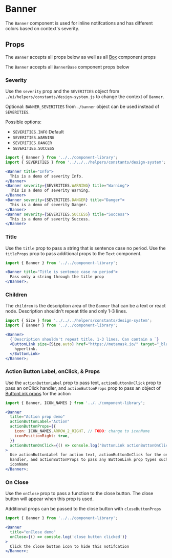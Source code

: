 
# Banner

The `Banner` component is used for inline notifcations and has different colors based on context's severity.

<Canvas>
  <Story id="components-componentlibrary-banner--default-story" />
</Canvas>

## Props

The `Banner` accepts all props below as well as all [Box](/docs/components-ui-box--default-story#props) component props

<ArgsTable of={Banner} />

The `Banner` accepts all `BannerBase` component props below

<ArgsTable of={BannerBase} />

### Severity

Use the `severity` prop and the `SEVERITIES` object from `./ui/helpers/constants/design-system.js` to change the context of `Banner`.

Optional: `BANNER_SEVERITIES` from `./banner` object can be used instead of `SEVERITIES`.

Possible options:

- `SEVERITIES.INFO` Default
- `SEVERITIES.WARNING`
- `SEVERITIES.DANGER`
- `SEVERITIES.SUCCESS`

<Canvas>
  <Story id="components-componentlibrary-banner--severity" />
</Canvas>

```jsx
import { Banner } from '../../component-library';
import { SEVERITIES } from '../../../helpers/constants/design-system';

<Banner title="Info">
  This is a demo of severity Info.
</Banner>
<Banner severity={SEVERITIES.WARNING} title="Warning">
  This is a demo of severity Warning.
</Banner>
<Banner severity={SEVERITIES.DANGER} title="Danger">
  This is a demo of severity Danger.
</Banner>
<Banner severity={SEVERITIES.SUCCESS} title="Success">
  This is a demo of severity Success.
</Banner>
```

### Title

Use the `title` prop to pass a string that is sentence case no period. Use the `titleProps` prop to pass additional props to the `Text` component.

<Canvas>
  <Story id="components-componentlibrary-banner--title" />
</Canvas>

```jsx
import { Banner } from '../../component-library';

<Banner title="Title is sentence case no period">
  Pass only a string through the title prop
</Banner>;
```

### Children

The `children` is the description area of the `Banner` that can be a text or react node. Description shouldn't repeat title and only 1-3 lines.

<Canvas>
  <Story id="components-componentlibrary-banner--children" />
</Canvas>

```jsx
import { Size } from '../../../helpers/constants/design-system';
import { Banner } from '../../component-library';

<Banner>
  {`Description shouldn't repeat title. 1-3 lines. Can contain a `}
  <ButtonLink size={Size.auto} href="https://metamask.io/" target="_blank">
    hyperlink.
  </ButtonLink>
</Banner>;
```

### Action Button Label, onClick, & Props

Use the `actionButtonLabel` prop to pass text, `actionButtonOnClick` prop to pass an onClick handler, and `actionButtonProps` prop to pass an object of [ButtonLink props](/docs/components-componentlibrary-buttonlink--default-story) for the action

<Canvas>
  <Story id="components-componentlibrary-banner--action-button" />
</Canvas>

```jsx
import { Banner, ICON_NAMES } from '../../component-library';

<Banner
  title="Action prop demo"
  actionButtonLabel="Action"
  actionButtonProps={{
    icon: ICON_NAMES.ARROW_2_RIGHT, // TODO: change to iconName
    iconPositionRight: true,
  }}
  actionButtonOnClick={() => console.log('ButtonLink actionButtonOnClick demo')}
>
  Use actionButtonLabel for action text, actionButtonOnClick for the onClick
  handler, and actionButtonProps to pass any ButtonLink prop types such as
  iconName
</Banner>;
```

### On Close

Use the `onClose` prop to pass a function to the close button. The close button will appear when this prop is used.

Additional props can be passed to the close button with `closeButtonProps`

<Canvas>
  <Story id="components-componentlibrary-banner--on-close" />
</Canvas>

```jsx
import { Banner } from '../../component-library';

<Banner
  title="onClose demo"
  onClose={() => console.log('close button clicked')}
>
  Click the close button icon to hide this notifcation
</Banner>;
```
